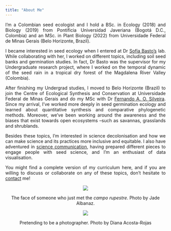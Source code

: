 ```yaml
---
title: "About Me"
---
```


<div class = "row">

<div style="text-align: justify" class = "col-md-6">
I'm a Colombian seed ecologist and I hold a BSc. in Ecology (2018) and Biology (2019) from Pontificia Universidad Javeriana (Bogotá D.C., Colombia) and an MSc. in Plant Biology (2022) from Universidade Federal de Minas Gerais (Belo Horizonte, Brazil).

I became interested in seed ecology when I entered at Dr [Sofía Basto's](https://www.researchgate.net/profile/Sofia-Basto) lab. While collaborating with her, I worked on different topics, including soil seed banks and germination studies. In fact, Dr Basto was the supervisor for my Undergraduate research project, where I worked on the temporal dynamic of the seed rain in a tropical dry forest of the Magdalena River Valley (Colombia).

After finishing my Undergrad studies, I moved to Belo Horizonte (Brazil) to join the Centre of Ecological Synthesis and Conservation at Universidade Federal de Minas Gerais and do my MSc with Dr [Fernando A. O. Silveira](https://www.researchgate.net/profile/Fernando-Silveira-6). Since my arrival, I've worked more deeply in seed germination ecology and learned about quantitative synthesis and comparative phylogenetic methods. Moreover, we've been working around the awareness and the biases that exist towards open ecosystems –such as savannas, grasslands and shrublands.

Besides these topics, I'm interested in science decolonisation and how we can make science and its practices more inclusive and equitable. I also have adventured in [science communication](https://caordonezparra.github.io/scicomm.html), having prepared different pieces to engage people with seed science, and I'm an enthusiast of data visualisation.

You might find a complete version of my curriculum here, and if you are willing to discuss or collaborate on any of these topics, don't hesitate to [contact](https://caordonezparra.github.io/contact.html) me!
</div>

<div style="text-align: center" class = "col-md-6">
![](Images/Photo1.jpg)
<br/>

The face of someone who just met the _campo rupestre_. Photo by Jade Albanaz.

![](Images/Photo2.jpg)

Pretending to be a photographer. Photo by Diana Acosta-Rojas
</div>